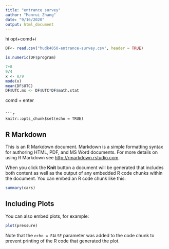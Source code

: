 ```yaml
---
title: "entrance survey"
author: "Manrui Zhang"
date: "9/16/2020"
output: html_document
---
```

hi 
opt+comd+i
```r
DF<- read.csv("hudk4050-entrance-survey.csv", header = TRUE)

is.numeric(DF$program)

7+8
9/4
x <- 8/9
mode(x)
mean(DF$UTC)
DF$UTC.ms <- DF$UTC*DF$math.stat
```
comd + enter
```

```r
knitr::opts_chunk$set(echo = TRUE)
```

## R Markdown

This is an R Markdown document. Markdown is a simple formatting syntax for authoring HTML, PDF, and MS Word documents. For more details on using R Markdown see <http://rmarkdown.rstudio.com>.

When you click the **Knit** button a document will be generated that includes both content as well as the output of any embedded R code chunks within the document. You can embed an R code chunk like this:

```r
summary(cars)
```

## Including Plots

You can also embed plots, for example:

```r
plot(pressure)
```

Note that the `echo = FALSE` parameter was added to the code chunk to prevent printing of the R code that generated the plot.
